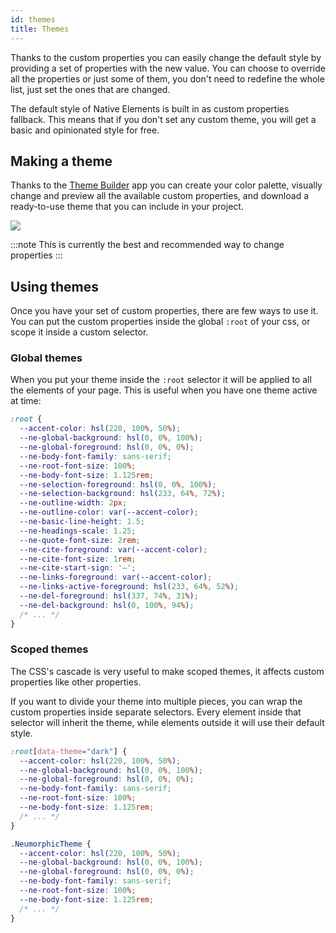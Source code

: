 ```yaml
---
id: themes
title: Themes
---
```


Thanks to the custom properties you can easily change the default style by providing a set of properties with the new value. You can choose to override all the properties or just some of them, you don't need to redefine the whole list, just set the ones that are changed.

The default style of Native Elements is built in as custom properties fallback. This means that if you don't set any custom theme, you will get a basic and opinionated style for free.

## Making a theme

Thanks to the <a href="https://app.native-elements.dev/" rel="noopener" target="_blank">Theme Builder</a> app you can create your color palette, visually change and preview all the available custom properties, and download a ready-to-use theme that you can include in your project.

<a href="https://app.native-elements.dev/" data-hide-icon rel="noopener" target="_blank"><img src="/img/tb.png" /></a>

<Spacer height="40px" />

:::note
This is currently the best and recommended way to change properties
:::

## Using themes

Once you have your set of custom properties, there are few ways to use it. You can put the custom properties inside the global `:root` of your css, or scope it inside a custom selector.

### Global themes

When you put your theme inside the `:root` selector it will be applied to all the elements of your page. This is useful when you have one theme active at time:

```css title="app.css"
:root {
  --accent-color: hsl(220, 100%, 50%);
  --ne-global-background: hsl(0, 0%, 100%);
  --ne-global-foreground: hsl(0, 0%, 0%);
  --ne-body-font-family: sans-serif;
  --ne-root-font-size: 100%;
  --ne-body-font-size: 1.125rem;
  --ne-selection-foreground: hsl(0, 0%, 100%);
  --ne-selection-background: hsl(233, 64%, 72%);
  --ne-outline-width: 2px;
  --ne-outline-color: var(--accent-color);
  --ne-basic-line-height: 1.5;
  --ne-headings-scale: 1.25;
  --ne-quote-font-size: 2rem;
  --ne-cite-foreground: var(--accent-color);
  --ne-cite-font-size: 1rem;
  --ne-cite-start-sign: '—';
  --ne-links-foreground: var(--accent-color);
  --ne-links-active-foreground: hsl(233, 64%, 52%);
  --ne-del-foreground: hsl(337, 74%, 31%);
  --ne-del-background: hsl(0, 100%, 94%);
  /* ... */
}
```


### Scoped themes

The CSS's cascade is very useful to make scoped themes, it affects custom properties like other properties.

If you want to divide your theme into multiple pieces, you can wrap the custom properties inside separate selectors. Every element inside that selector will inherit the theme, while elements outside it will use their default style.

```css title="dark-theme.css"
:root[data-theme="dark"] {
  --accent-color: hsl(220, 100%, 50%);
  --ne-global-background: hsl(0, 0%, 100%);
  --ne-global-foreground: hsl(0, 0%, 0%);
  --ne-body-font-family: sans-serif;
  --ne-root-font-size: 100%;
  --ne-body-font-size: 1.125rem;
  /* ... */
}
```

```css title="app.css"
.NeumorphicTheme {
  --accent-color: hsl(220, 100%, 50%);
  --ne-global-background: hsl(0, 0%, 100%);
  --ne-global-foreground: hsl(0, 0%, 0%);
  --ne-body-font-family: sans-serif;
  --ne-root-font-size: 100%;
  --ne-body-font-size: 1.125rem;
  /* ... */
}
```
